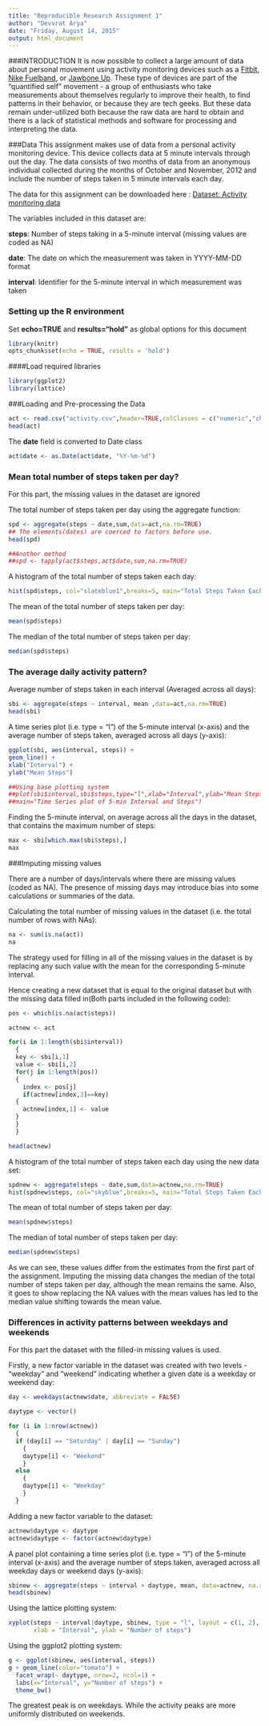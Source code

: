 ```yaml
---
title: "Reproducible Research Assignment 1"
author: "Devvrat Arya"
date: "Friday, August 14, 2015"
output: html_document
---
```


###INTRODUCTION
It is now possible to collect a large amount of data about personal movement using activity monitoring devices such as a [Fitbit](http://www.fitbit.com/in), [Nike Fuelband](http://www.nike.com/us/en_us/c/nikeplus-fuel), or [Jawbone Up](https://jawbone.com/up). These type of devices are part of the "quantified self" movement - a group of enthusiasts who take measurements about themselves regularly to improve their health, to find patterns in their behavior, or because they are tech geeks. But these data remain under-utilized both because the raw data are hard to obtain and there is a lack of statistical methods and software for processing and interpreting the data.

###Data
This assignment makes use of data from a personal activity monitoring device. This device collects data at 5 minute intervals through out the day. The data consists of two months of data from an anonymous individual collected during the months of October and November, 2012 and include the number of steps taken in 5 minute intervals each day.

The data for this assignment can be downloaded here : [Dataset: Activity monitoring data](https://d396qusza40orc.cloudfront.net/repdata%2Fdata%2Factivity.zip)

The variables included in this dataset are:

**steps**: Number of steps taking in a 5-minute interval (missing values are coded as NA)

**date**: The date on which the measurement was taken in YYYY-MM-DD format

**interval**: Identifier for the 5-minute interval in which measurement was taken

### Setting up the R environment

Set **echo=TRUE** and **results="hold"** as global options for this document

```r
library(knitr)
opts_chunk$set(echo = TRUE, results = 'hold')
```

####Load required libraries

```r
library(ggplot2)
library(lattice)
```

###Loading and Pre-processing the Data

```r
act <- read.csv("activity.csv",header=TRUE,colClasses = c("numeric","character","numeric"))
head(act)
```

The **date** field is converted to Date class
```r
act$date <- as.Date(act$date, "%Y-%m-%d")
```

### Mean total number of steps taken per day?

For this part, the missing values in the dataset are ignored

The total number of steps taken per day using the aggregate function:
```r
spd <- aggregate(steps ~ date,sum,data=act,na.rm=TRUE)
## The elements(dates) are coerced to factors before use.
head(spd)

##Another method
##spd <- tapply(act$steps,act$date,sum,na.rm=TRUE)

```

A histogram of the total number of steps taken each day:
```r
hist(spd$steps, col="slateblue1",breaks=5, main="Total Steps Taken Each Day", xlab="Steps")
```

The mean of the total number of steps taken per day:
```r
mean(spd$steps)
```

The median of the total number of steps taken per day:
```r
median(spd$steps)
```


### The average daily activity pattern?

Average number of steps taken in each interval (Averaged across all days):
```r
sbi <- aggregate(steps ~ interval, mean ,data=act,na.rm=TRUE)
head(sbi)

```

A time series plot (i.e. type = "l") of the 5-minute interval (x-axis) and the average number of steps taken, averaged across all days (y-axis):

```r
ggplot(sbi, aes(interval, steps)) +
geom_line() +
xlab("Interval") +
ylab("Mean Steps")

##Using base plotting system
##plot(sbi$interval,sbi$steps,type="l",xlab="Interval",ylab="Mean Steps",
##main="Time Series plot of 5-min Interval and Steps")

```

Finding the 5-minute interval, on average across all the days in the dataset, that contains the maximum number of steps:

```r
max <- sbi[which.max(sbi$steps),]
max
```


###Imputing missing values

There are a number of days/intervals where there are missing values (coded as NA). The presence of missing days may introduce bias into some calculations or summaries of the data.

Calculating the total number of missing values in the dataset (i.e. the total number of rows with NAs):

```r
na <- sum(is.na(act))
na
```

The strategy used for filling in all of the missing values in the dataset is by replacing any such value with the mean for the corresponding 5-minute interval. 

Hence creating a new dataset that is equal to the original dataset but with the missing data filled in(Both parts included in the following code):

```r
pos <- which(is.na(act$steps))

actnew <- act

for(i in 1:length(sbi$interval))
  {
  key <- sbi[i,1]
  value <- sbi[i,2]
  for(j in 1:length(pos))
  {
    index <- pos[j]
    if(actnew[index,3]==key)
  {
    actnew[index,1] <- value 
  }
  }
  }

head(actnew)
```

A histogram of the total number of steps taken each day using the new data set:

```r
spdnew <- aggregate(steps ~ date,sum,data=actnew,na.rm=TRUE)
hist(spdnew$steps, col="skyblue",breaks=5, main="Total Steps Taken Each Day", xlab="Steps")
```

The mean of total number of steps taken per day:

```r
mean(spdnew$steps)
```

The median of total number of steps taken per day: 

```r
median(spdnew$steps)
```

As we can see, these values differ from the estimates from the first part of the assignment. Imputing the missing data changes the median of the total number of steps taken per day, although the mean remains the same. Also, it goes to show replacing the NA values with the mean values has led to the median value shifting towards the mean value.


### Differences in activity patterns between weekdays and weekends

For this part the dataset with the filled-in missing values is used.

Firstly, a new factor variable in the dataset was created with two levels - "weekday" and "weekend" indicating whether a given date is a weekday or weekend day:

```r
day <- weekdays(actnew$date, abbreviate = FALSE)

daytype <- vector()

for (i in 1:nrow(actnew)) 
  {
  if (day[i] == "Saturday" | day[i] == "Sunday") 
    {
    daytype[i] <- "Weekend"
    }
  else 
    {
    daytype[i] <- "Weekday"
    }
  }
```

Adding a new factor variable to the dataset:
```r
actnew$daytype <- daytype
actnew$daytype <- factor(actnew$daytype)
```

A panel plot containing a time series plot (i.e. type = "l") of the 5-minute interval (x-axis) and the average number of steps taken, averaged across all weekday days or weekend days (y-axis):

```r
sbinew <- aggregate(steps ~ interval + daytype, mean, data=actnew, na.rm=TRUE)
head(sbinew)
```

Using the lattice plotting system:
```r
xyplot(steps ~ interval|daytype, sbinew, type = "l", layout = c(1, 2), 
       xlab = "Interval", ylab = "Number of steps")
```

Using the ggplot2 plotting system: 
```r
g <- ggplot(sbinew, aes(interval, steps)) 
g + geom_line(color="tomato") + 
  facet_wrap(~ daytype, nrow=2, ncol=1) +
  labs(x="Interval", y="Number of steps") +
  theme_bw()
```

The greatest peak is on weekdays. While the activity peaks are more uniformly distributed on weekends.  